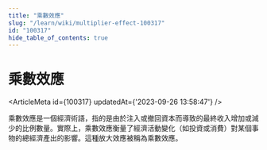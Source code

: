 ```yaml
---
title: "乘數效應"
slug: "/learn/wiki/multiplier-effect-100317"
id: "100317"
hide_table_of_contents: true
---
```



# 乘數效應

<ArticleMeta id={100317} updatedAt={'2023-09-26 13:58:47'} />
<div className='border-solid border-b border-t-0 my-4 border-[var(--ifm-color-gray-300)]' />

乘數效應是一個經濟術語，指的是由於注入或撤回資本而導致的最終收入增加或減少的比例數量。實際上，乘數效應衡量了經濟活動變化（如投資或消費）對某個事物的總經濟產出的影響。這種放大效應被稱為乘數效應。
